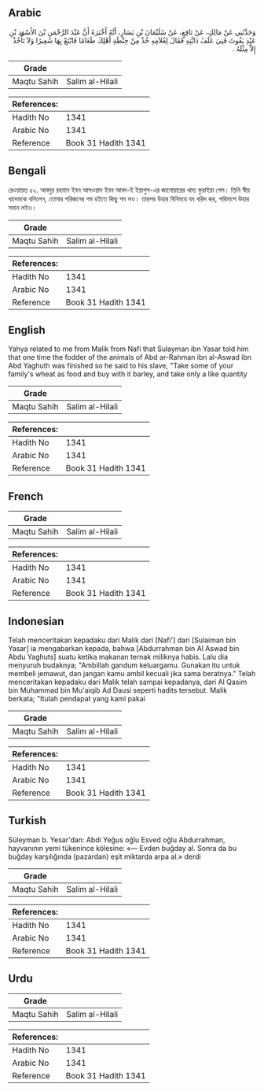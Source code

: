 ## Arabic


<div dir="rtl" lang="ar" style={{fontSize:'larger',backgroundColor:'#f8f9fa',padding:20}}>
وَحَدَّثَنِي عَنْ مَالِكٍ، عَنْ نَافِعٍ، عَنْ سُلَيْمَانَ بْنِ يَسَارٍ، أَنَّهُ أَخْبَرَهُ أَنَّ عَبْدَ الرَّحْمَنِ بْنَ الأَسْوَدِ بْنِ عَبْدِ يَغُوثَ فَنِيَ عَلَفُ دَابَّتِهِ فَقَالَ لِغُلاَمِهِ خُذْ مِنْ حِنْطَةِ أَهْلِكَ طَعَامًا فَابْتَعْ بِهَا شَعِيرًا وَلاَ تَأْخُذْ إِلاَّ مِثْلَهُ ‏.‏
</div>
<div style={{backgroundColor:'#f8f9fa',padding:20, marginBottom: 10}}><table> <thead> <tr> <th>Grade</th> <th></th> </tr> </thead> <tbody> <tr><td>Maqtu Sahih</td><td>Salim al-Hilali</td></tr></tbody></table><table> <thead> <tr> <th>References:</th> <th></th> </tr> </thead> <tbody><tr><td>Hadith No</td><td>1341</td></tr><tr><td>Arabic No</td><td>1341</td></tr><tr><td>Reference</td><td>Book 31 Hadith 1341</td></tr></tbody></table></div>

## Bengali


<div dir="ltr" lang="bn" style={{fontSize:'larger',backgroundColor:'#f8f9fa',padding:20}}>
রেওয়ায়ত ৫২. আবদুর রহমান ইবন আসওয়াদ ইবন আবদ-ই ইয়াগুস-এর জানোয়ারের খাদ্য ফুরাইয়া গেল। তিনি স্বীয় খাদেমকে বলিলেন, তোমার পরিজনের গম হইতে কিছু গম লও। তারপর উহার বিনিময়ে যব খরিদ কর, পরিমাপে উহার সমান লইও।
</div>
<div style={{backgroundColor:'#f8f9fa',padding:20, marginBottom: 10}}><table> <thead> <tr> <th>Grade</th> <th></th> </tr> </thead> <tbody> <tr><td>Maqtu Sahih</td><td>Salim al-Hilali</td></tr></tbody></table><table> <thead> <tr> <th>References:</th> <th></th> </tr> </thead> <tbody><tr><td>Hadith No</td><td>1341</td></tr><tr><td>Arabic No</td><td>1341</td></tr><tr><td>Reference</td><td>Book 31 Hadith 1341</td></tr></tbody></table></div>

## English


<div dir="ltr" lang="en" style={{fontSize:'larger',backgroundColor:'#f8f9fa',padding:20}}>
Yahya related to me from Malik from Nafi that Sulayman ibn Yasar told him that one time the fodder of the animals of Abd ar-Rahman ibn al-Aswad ibn Abd Yaghuth was finished so he said to his slave, "Take some of your family's wheat as food and buy with it barley, and take only a like quantity
</div>
<div style={{backgroundColor:'#f8f9fa',padding:20, marginBottom: 10}}><table> <thead> <tr> <th>Grade</th> <th></th> </tr> </thead> <tbody> <tr><td>Maqtu Sahih</td><td>Salim al-Hilali</td></tr></tbody></table><table> <thead> <tr> <th>References:</th> <th></th> </tr> </thead> <tbody><tr><td>Hadith No</td><td>1341</td></tr><tr><td>Arabic No</td><td>1341</td></tr><tr><td>Reference</td><td>Book 31 Hadith 1341</td></tr></tbody></table></div>

## French


<div dir="ltr" lang="fr" style={{fontSize:'larger',backgroundColor:'#f8f9fa',padding:20}}>

</div>
<div style={{backgroundColor:'#f8f9fa',padding:20, marginBottom: 10}}><table> <thead> <tr> <th>Grade</th> <th></th> </tr> </thead> <tbody> <tr><td>Maqtu Sahih</td><td>Salim al-Hilali</td></tr></tbody></table><table> <thead> <tr> <th>References:</th> <th></th> </tr> </thead> <tbody><tr><td>Hadith No</td><td>1341</td></tr><tr><td>Arabic No</td><td>1341</td></tr><tr><td>Reference</td><td>Book 31 Hadith 1341</td></tr></tbody></table></div>

## Indonesian


<div dir="ltr" lang="id" style={{fontSize:'larger',backgroundColor:'#f8f9fa',padding:20}}>
Telah menceritakan kepadaku dari Malik dari [Nafi'] dari [Sulaiman bin Yasar] ia mengabarkan kepada, bahwa [Abdurrahman bin Al Aswad bin Abdu Yaghuts] suatu ketika makanan ternak miliknya habis. Lalu dia menyuruh budaknya; "Ambillah gandum keluargamu. Gunakan itu untuk membeli jemawut, dan jangan kamu ambil kecuali jika sama beratnya." Telah menceritakan kepadaku dari Malik telah sampai kepadanya, dari Al Qasim bin Muhammad bin Mu'aiqib Ad Dausi seperti hadits tersebut. Malik berkata; "Itulah pendapat yang kami pakai
</div>
<div style={{backgroundColor:'#f8f9fa',padding:20, marginBottom: 10}}><table> <thead> <tr> <th>Grade</th> <th></th> </tr> </thead> <tbody> <tr><td>Maqtu Sahih</td><td>Salim al-Hilali</td></tr></tbody></table><table> <thead> <tr> <th>References:</th> <th></th> </tr> </thead> <tbody><tr><td>Hadith No</td><td>1341</td></tr><tr><td>Arabic No</td><td>1341</td></tr><tr><td>Reference</td><td>Book 31 Hadith 1341</td></tr></tbody></table></div>

## Turkish


<div dir="ltr" lang="tr" style={{fontSize:'larger',backgroundColor:'#f8f9fa',padding:20}}>
Süleyman b. Yesar'dan: Abdi Yeğus oğlu Esved oğlu Abdurrahman, hayvanının yemi tükenince kölesine: «— Evden buğday al. Sonra da bu buğday karşılığında (pazardan) eşit miktarda arpa al.» derdi
</div>
<div style={{backgroundColor:'#f8f9fa',padding:20, marginBottom: 10}}><table> <thead> <tr> <th>Grade</th> <th></th> </tr> </thead> <tbody> <tr><td>Maqtu Sahih</td><td>Salim al-Hilali</td></tr></tbody></table><table> <thead> <tr> <th>References:</th> <th></th> </tr> </thead> <tbody><tr><td>Hadith No</td><td>1341</td></tr><tr><td>Arabic No</td><td>1341</td></tr><tr><td>Reference</td><td>Book 31 Hadith 1341</td></tr></tbody></table></div>

## Urdu


<div dir="rtl" lang="ur" style={{fontSize:'larger',backgroundColor:'#f8f9fa',padding:20}}>

</div>
<div style={{backgroundColor:'#f8f9fa',padding:20, marginBottom: 10}}><table> <thead> <tr> <th>Grade</th> <th></th> </tr> </thead> <tbody> <tr><td>Maqtu Sahih</td><td>Salim al-Hilali</td></tr></tbody></table><table> <thead> <tr> <th>References:</th> <th></th> </tr> </thead> <tbody><tr><td>Hadith No</td><td>1341</td></tr><tr><td>Arabic No</td><td>1341</td></tr><tr><td>Reference</td><td>Book 31 Hadith 1341</td></tr></tbody></table></div>